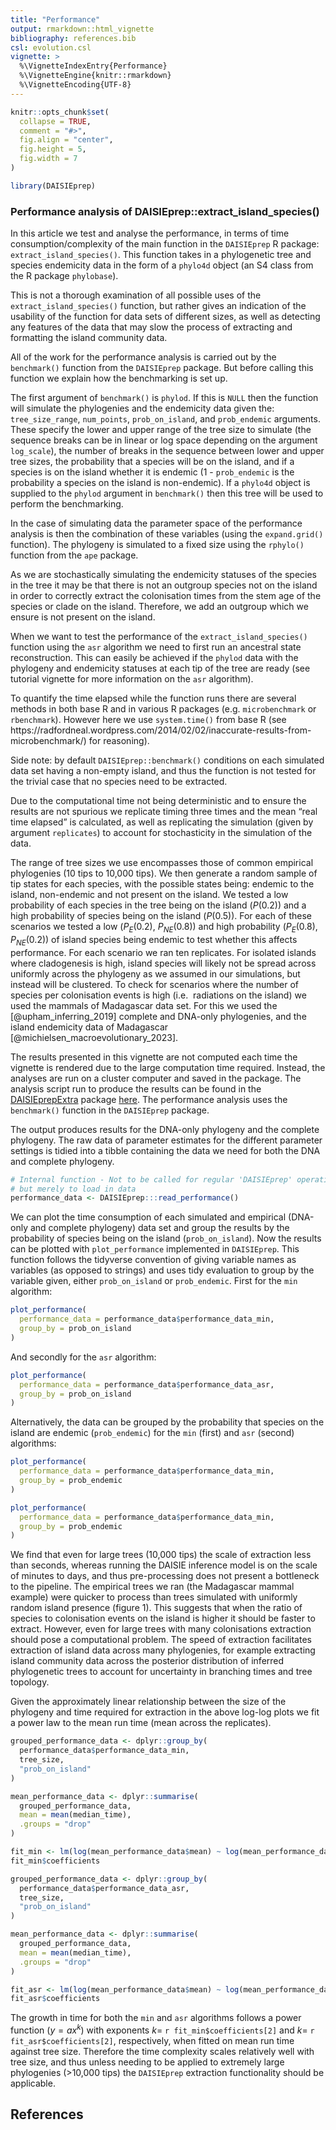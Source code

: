 ```yaml
---
title: "Performance"
output: rmarkdown::html_vignette
bibliography: references.bib
csl: evolution.csl
vignette: >
  %\VignetteIndexEntry{Performance}
  %\VignetteEngine{knitr::rmarkdown}
  %\VignetteEncoding{UTF-8}
---
```


```r
knitr::opts_chunk$set(
  collapse = TRUE,
  comment = "#>",
  fig.align = "center",
  fig.height = 5,
  fig.width = 7
)
```

```r
library(DAISIEprep)
```

### Performance analysis of DAISIEprep::extract_island_species()

In this article we test and analyse the performance, in terms of time
consumption/complexity of the main function in the `DAISIEprep` R package:
`extract_island_species()`. This function takes in a phylogenetic tree and species
endemicity data in the form of a `phylo4d` object (an S4 class from the R
package `phylobase`).

This is not a thorough examination of all possible uses of the `extract_island_species()`
function, but rather gives an indication of the usability of the function for
data sets of different sizes, as well as detecting any features of the data that
may slow the process of extracting and formatting the island community data.

All of the work for the performance analysis is carried out by the `benchmark()`
function from the `DAISIEprep` package. But before calling this function we
explain how the benchmarking is set up.

The first argument of `benchmark()` is `phylod`. If this is `NULL` then the
function will simulate the phylogenies and the endemicity data given the:
`tree_size_range`, `num_points`, `prob_on_island`, and `prob_endemic` arguments.
These specify the lower and upper range of the tree size to simulate (the sequence
breaks can be in linear or log space depending on the argument `log_scale`),
the number of breaks in the sequence between lower and upper tree sizes,
the probability that a species will be on the island, and if a species is on the
island whether it is endemic (1 - `prob_endemic` is the probability a species
on the island is non-endemic). If a `phylo4d` object is supplied to the `phylod`
argument in `benchmark()` then this tree will be used to perform the benchmarking.

In the case of simulating data the parameter space of the performance analysis
is then the combination of these variables (using the `expand.grid()` function).
The phylogeny is simulated to a fixed size using the `rphylo()` function from
the `ape` package.

As we are stochastically simulating the endemicity statuses of the species in
the tree it may be that there is not an outgroup species not on the island in
order to correctly extract the colonisation times from the stem age of the
species or clade on the island. Therefore, we add an outgroup which we ensure
is not present on the island.

When we want to test the performance of the `extract_island_species()` function
using the `asr` algorithm we need to first run an ancestral state reconstruction.
This can easily be achieved if the `phylod` data with the phylogeny and endemicity
statuses at each tip of the tree are ready (see tutorial vignette for more
information on the `asr` algorithm).

To quantify the time elapsed while the function runs there are several methods in
both base R and in various R packages (e.g. `microbenchmark` or `rbenchmark`).
However here we use `system.time()` from base R (see https://radfordneal.wordpress.com/2014/02/02/inaccurate-results-from-microbenchmark/)
for reasoning).

Side note: by default `DAISIEprep::benchmark()` conditions on each simulated
data set having a non-empty island, and thus the function is not tested for
the trivial case that no species need to be extracted.

Due to the computational time not being deterministic and to ensure the results
are not spurious we replicate timing three times and the mean "real time
elapsed" is calculated, as well as
replicating the simulation (given by argument `replicates`) to account for
stochasticity in the simulation of the data.

The range of tree sizes we use encompasses those of common empirical phylogenies
(10 tips to 10,000 tips). We then generate a random sample of tip
states for each species, with the possible states being: endemic to the island,
non-endemic and not present on the island. We tested a low probability of each
species in the tree being on the island ($P(0.2)$) and a high probability of
species being on the island ($P(0.5)$). For each of these scenarios we tested a low
($P_E(0.2)$, $P_{NE}(0.8)$) and high probability ($P_E(0.8)$, $P_{NE}(0.2)$) of
island species being endemic to test whether this affects performance. For each
scenario we ran ten replicates. For isolated islands where cladogenesis is high,
island species will likely not be spread across uniformly across the phylogeny
as we assumed in our simulations, but instead will be clustered. To check for 
scenarios where the number of species per colonisation events is high (i.e. 
radiations on the island) we used the mammals of Madagascar data set. For this
we used the [@upham_inferring_2019] complete and DNA-only phylogenies, and the 
island endemicity data of Madagascar [@michielsen_macroevolutionary_2023].

The results presented in this vignette are not computed each time the vignette
is rendered due to the large computation time required. Instead, the analyses are
run on a cluster computer and saved in the package. The analysis script run to 
produce the results can be found in the [DAISIEprepExtra](https://github.com/joshwlambert/DAISIEprepExtra)
package [here](https://github.com/joshwlambert/DAISIEprepExtra/tree/main/inst/scripts).
The performance analysis uses the `benchmark()` function in the `DAISIEprep` 
package. 


The output produces results for the DNA-only phylogeny and the complete
phylogeny. The raw data of parameter estimates for the different parameter 
settings is tidied into a tibble containing the data we need for both the DNA
and complete phylogeny. 

```r
# Internal function - Not to be called for regular 'DAISIEprep' operation,
# but merely to load in data
performance_data <- DAISIEprep:::read_performance()
```

We can plot the time consumption of each simulated and empirical (DNA-only and complete
phylogeny) data set and group the results by the probability of species being on
the island (`prob_on_island`). Now the results can be plotted with `plot_performance` implemented in
`DAISIEprep`. This function follows the tidyverse convention of giving variable
names as variables (as opposed to strings) and uses tidy evaluation to group by
the variable given, either `prob_on_island` or `prob_endemic`. First for the `min` algorithm:

```r
plot_performance(
  performance_data = performance_data$performance_data_min,
  group_by = prob_on_island
)
``` 

And secondly for the `asr` algorithm:

```r
plot_performance(
  performance_data = performance_data$performance_data_asr,
  group_by = prob_on_island
)
``` 

Alternatively, the data can be grouped by the probability that species on the island
are endemic (`prob_endemic`) for the `min` (first) and `asr` (second) algorithms:

```r
plot_performance(
  performance_data = performance_data$performance_data_min,
  group_by = prob_endemic
)
``` 

```r
plot_performance(
  performance_data = performance_data$performance_data_min,
  group_by = prob_endemic
)
``` 

We find that even for large trees (10,000 tips) the scale of extraction less than seconds, whereas running the DAISIE inference model is on the scale of minutes to days, and thus pre-processing does not present a bottleneck to the pipeline. The empirical trees we ran (the Madagascar mammal example) were quicker to process than trees simulated with uniformly random island presence (figure 1). This suggests that when the ratio of species to colonisation events on the island is higher it should be faster to extract. However, even for large trees with many colonisations extraction should pose a computational problem. The speed of extraction facilitates extraction of island data across many phylogenies, for example extracting island community data across the posterior distribution of inferred phylogenetic trees to account for uncertainty in branching times and tree topology.

Given the approximately linear relationship between the size of the phylogeny and time required for extraction in the above log-log plots we fit a power law to the mean run time (mean across the replicates).

```r
grouped_performance_data <- dplyr::group_by(
  performance_data$performance_data_min,
  tree_size,
  "prob_on_island"
)

mean_performance_data <- dplyr::summarise(
  grouped_performance_data,
  mean = mean(median_time),
  .groups = "drop"
)

fit_min <- lm(log(mean_performance_data$mean) ~ log(mean_performance_data$tree_size))
fit_min$coefficients

grouped_performance_data <- dplyr::group_by(
  performance_data$performance_data_asr,
  tree_size,
  "prob_on_island"
)

mean_performance_data <- dplyr::summarise(
  grouped_performance_data,
  mean = mean(median_time),
  .groups = "drop"
)

fit_asr <- lm(log(mean_performance_data$mean) ~ log(mean_performance_data$tree_size))
fit_asr$coefficients
```

The growth in time for both the `min` and `asr` algorithms follows a power function ($y=ax^k$) with exponents 
$k =$ `r fit_min$coefficients[2]` and $k =$ `r fit_asr$coefficients[2]`, respectively, when fitted on mean run time against tree size. Therefore the time complexity scales relatively well with tree size, and thus unless needing to be applied to extremely large phylogenies (>10,000 tips) the `DAISIEprep` extraction functionality should be applicable.

## References
